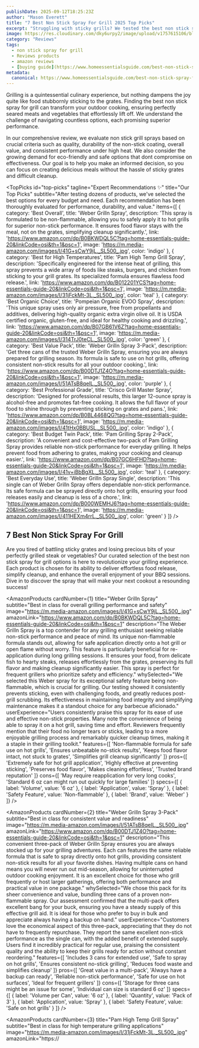 ```yaml
---
publishDate: 2025-09-12T18:25:23Z
author: "Mason Everett"
title: "7 Best Non Stick Spray For Grill 2025 Top Picks"
excerpt: "Struggling with sticky grills? We tested the best non stick spray for grill options to help you achieve perfect grilling results every time. Find your ideal spray here!"
image: https://res.cloudinary.com/dky6urpy2/image/upload/v1757615106/blog_image_1757615105_krjtvy.webp
category: "Reviews"
tags:
  - non stick spray for grill
  - Reviews products
  - amazon reviews
  - [buying guide](https://www.homeessentialsguide.com/best-non-stick-spray-for-baking)
metadata:
  canonical: https://www.homeessentialsguide.com/best-non-stick-spray-for-grill
---
```



Grilling is a quintessential culinary experience, but nothing dampens the joy quite like food stubbornly sticking to the grates. Finding the best non stick spray for grill can transform your outdoor cooking, ensuring perfectly seared meats and vegetables that effortlessly lift off. We understand the challenge of navigating countless options, each promising superior performance.

In our comprehensive review, we evaluate non stick grill sprays based on crucial criteria such as quality, durability of the non-stick coating, overall value, and consistent performance under high heat. We also consider the growing demand for eco-friendly and safe options that dont compromise on effectiveness. Our goal is to help you make an informed decision, so you can focus on creating delicious meals without the hassle of sticky grates and difficult cleanup.

<TopPicks
  id="top-picks"
  tagline="Expert Recommendations ✨"
  title="Our Top Picks"
  subtitle="After testing dozens of products, we've selected the best options for every budget and need. Each recommendation has been thoroughly evaluated for performance, durability, and value."
  items={[
    {
      category: 'Best Overall',
      title: 'Weber Grilln Spray',
      description: 'This spray is formulated to be non-flammable, allowing you to safely apply it to hot grills for superior non-stick performance. It ensures food flavor stays with the meal, not on the grates, simplifying cleanup significantly.',
      link: 'https://www.amazon.com/dp/B0BKWDQL5C?tag=home-essentials-guide-20&linkCode=osi&th=1&psc=1',
      image: 'https://m.media-amazon.com/images/I/41G+sCwY9jL._SL500_.jpg',
      color: 'indigo'
    },
    {
      category: 'Best for High Temperatures',
      title: 'Pam High Temp Grill Spray',
      description: 'Specifically engineered for the intense heat of grilling, this spray prevents a wide array of foods like steaks, burgers, and chicken from sticking to your grill grates. Its specialized formula ensures flawless food release.',
      link: 'https://www.amazon.com/dp/B012201YCS?tag=home-essentials-guide-20&linkCode=osi&th=1&psc=1',
      image: 'https://m.media-amazon.com/images/I/31jFckMt-3L._SL500_.jpg',
      color: 'teal'
    },
    {
      category: 'Best Organic Choice',
      title: 'Pompeian Organic EVOO Spray',
      description: 'This unique spray uses only air pressure, free from propellants and additives, delivering high-quality organic extra virgin olive oil. It is USDA certified organic, gluten-free, and ideal for healthy cooking and drizzling.',
      link: 'https://www.amazon.com/dp/B07GB61V6Z?tag=home-essentials-guide-20&linkCode=osi&th=1&psc=1',
      image: 'https://m.media-amazon.com/images/I/314TrJ0teCL._SL500_.jpg',
      color: 'green'
    },
    {
      category: 'Best Value Pack',
      title: 'Weber Grilln Spray 3-Pack',
      description: 'Get three cans of the trusted Weber Grilln Spray, ensuring you are always prepared for grilling season. Its formula is safe to use on hot grills, offering consistent non-stick results for all your outdoor cooking.',
      link: 'https://www.amazon.com/dp/B00DTJ1Z4O?tag=home-essentials-guide-20&linkCode=osi&th=1&psc=1',
      image: 'https://m.media-amazon.com/images/I/51ATsB8qeIL._SL500_.jpg',
      color: 'purple'
    },
    {
      category: 'Best Professional Grade',
      title: 'Crisco Grill Master Spray',
      description: 'Designed for professional results, this larger 12-ounce spray is alcohol-free and promotes fat-free cooking. It allows the full flavor of your food to shine through by preventing sticking on grates and pans.',
      link: 'https://www.amazon.com/dp/B0BL4468QG?tag=home-essentials-guide-20&linkCode=osi&th=1&psc=1',
      image: 'https://m.media-amazon.com/images/I/41tHx0BBUSL._SL500_.jpg',
      color: 'indigo'
    },
    {
      category: 'Best Budget Twin Pack',
      title: 'Pam Grilling Spray 2-Pack',
      description: 'A convenient and cost-effective two-pack of Pam Grilling Spray provides reliable non-stick performance for everyday grilling. It helps prevent food from adhering to grates, making your cooking and cleanup easier.',
      link: 'https://www.amazon.com/dp/B07GC6HFHD?tag=home-essentials-guide-20&linkCode=osi&th=1&psc=1',
      image: 'https://m.media-amazon.com/images/I/41v+iBbBgXL._SL500_.jpg',
      color: 'teal'
    },
    {
      category: 'Best Everyday Use',
      title: 'Weber Grilln Spray Single',
      description: 'This single can of Weber Grilln Spray offers dependable non-stick performance. Its safe formula can be sprayed directly onto hot grills, ensuring your food releases easily and cleanup is less of a chore.',
      link: 'https://www.amazon.com/dp/B000WEMHJ6?tag=home-essentials-guide-20&linkCode=osi&th=1&psc=1',
      image: 'https://m.media-amazon.com/images/I/411HEXm4rrL._SL500_.jpg',
      color: 'green'
    }
  ]}
/>

## 7 Best Non Stick Spray For Grill

Are you tired of battling sticky grates and losing precious bits of your perfectly grilled steak or vegetables? Our curated selection of the best non stick spray for grill options is here to revolutionize your grilling experience. Each product is chosen for its ability to deliver effortless food release, simplify cleanup, and enhance the overall enjoyment of your BBQ sessions. Dive in to discover the spray that will make your next cookout a resounding success!

<AmazonProducts
  cardNumber={1}
  title="Weber Grilln Spray"
  subtitle="Best in class for overall grilling performance and safety"
  image="https://m.media-amazon.com/images/I/41G+sCwY9jL._SL500_.jpg"
  amazonLink="https://www.amazon.com/dp/B0BKWDQL5C?tag=home-essentials-guide-20&linkCode=osi&th=1&psc=1"
  description="The Weber Grilln Spray is a top contender for any grilling enthusiast seeking reliable non-stick performance and peace of mind. Its unique non-flammable formula stands out, allowing for safe application directly onto a hot grill or open flame without worry. This feature is particularly beneficial for re-application during long grilling sessions. It ensures your food, from delicate fish to hearty steaks, releases effortlessly from the grates, preserving its full flavor and making cleanup significantly easier. This spray is perfect for frequent grillers who prioritize safety and efficiency."
  whySelected="We selected this Weber spray for its exceptional safety feature being non-flammable, which is crucial for grilling. Our testing showed it consistently prevents sticking, even with challenging foods, and greatly reduces post-grill scrubbing. Its effectiveness in maintaining food integrity and simplifying maintenance makes it a standout choice for any barbecue aficionado."
  userExperience="Users consistently praise this spray for its ease of use and effective non-stick properties. Many note the convenience of being able to spray it on a hot grill, saving time and effort. Reviewers frequently mention that their food no longer tears or sticks, leading to a more enjoyable grilling process and remarkably quicker cleanup times, making it a staple in their grilling toolkit."
  features={[
    'Non-flammable formula for safe use on hot grills',
    'Ensures unbeatable no-stick results',
    'Keeps food flavor intact, not stuck to grates',
    'Simplifies grill cleanup significantly'
  ]}
  pros={[
    'Extremely safe for hot grill application',
    'Highly effective at preventing sticking',
    'Preserves food flavor',
    'Makes cleaning effortless',
    'Trusted brand reputation'
  ]}
  cons={[
    'May require reapplication for very long cooks',
    'Standard 6 oz can might run out quickly for large families'
  ]}
  specs={[
    { label: 'Volume', value: '6 oz' },
    { label: 'Application', value: 'Spray' },
    { label: 'Safety Feature', value: 'Non-flammable' },
    { label: 'Brand', value: 'Weber' }
  ]}
/>

<AmazonProducts
  cardNumber={2}
  title="Weber Grilln Spray 3-Pack"
  subtitle="Best in class for consistent value and readiness"
  image="https://m.media-amazon.com/images/I/51ATsB8qeIL._SL500_.jpg"
  amazonLink="https://www.amazon.com/dp/B00DTJ1Z4O?tag=home-essentials-guide-20&linkCode=osi&th=1&psc=1"
  description="This convenient three-pack of Weber Grilln Spray ensures you are always stocked up for your grilling adventures. Each can features the same reliable formula that is safe to spray directly onto hot grills, providing consistent non-stick results for all your favorite dishes. Having multiple cans on hand means you will never run out mid-season, allowing for uninterrupted outdoor cooking enjoyment. It is an excellent choice for those who grill frequently or host larger gatherings, offering both performance and practical value in one package."
  whySelected="We chose this pack for its sheer convenience and value, bundling three cans of a proven non-flammable spray. Our assessment confirmed that the multi-pack offers excellent bang for your buck, ensuring you have a steady supply of this effective grill aid. It is ideal for those who prefer to buy in bulk and appreciate always having a backup on hand."
  userExperience="Customers love the economical aspect of this three-pack, appreciating that they do not have to frequently repurchase. They report the same excellent non-stick performance as the single can, with the added benefit of extended supply. Users find it incredibly practical for regular use, praising the consistent quality and the ability to keep their grills ready for action without constant reordering."
  features={[
    'Includes 3 cans for extended use',
    'Safe to spray on hot grills',
    'Ensures consistent no-stick grilling',
    'Reduces food waste and simplifies cleanup'
  ]}
  pros={[
    'Great value in a multi-pack',
    'Always have a backup can ready',
    'Reliable non-stick performance',
    'Safe for use on hot surfaces',
    'Ideal for frequent grillers'
  ]}
  cons={[
    'Storage for three cans might be an issue for some',
    'Individual can size is standard 6 oz'
  ]}
  specs={[
    { label: 'Volume per Can', value: '6 oz' },
    { label: 'Quantity', value: 'Pack of 3' },
    { label: 'Application', value: 'Spray' },
    { label: 'Safety Feature', value: 'Safe on hot grills' }
  ]}
/>

<AmazonProducts
  cardNumber={3}
  title="Pam High Temp Grill Spray"
  subtitle="Best in class for high temperature grilling applications"
  image="https://m.media-amazon.com/images/I/31jFckMt-3L._SL500_.jpg"
  amazonLink="https://